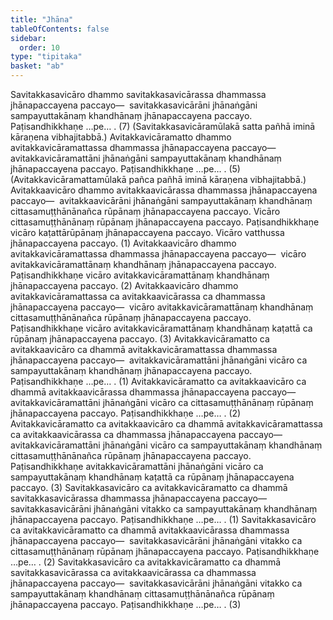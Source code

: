 ```yaml
---
title: "Jhāna"
tableOfContents: false
sidebar:
  order: 10
type: "tipitaka"
basket: "ab"
---
```



<DynamicBreadcrumb />

<Division number="121">

<Paragraph number="522">
Savitakkasavicāro dhammo savitakkasavicārassa dhammassa jhānapaccayena paccayo—  savitakkasavicārāni jhānaṅgāni sampayuttakānaṃ khandhānaṃ jhānapaccayena paccayo. Paṭisandhikkhaṇe …pe… . (7)
</Paragraph>

<Paragraph number="523">
(Savitakkasavicāramūlakā satta pañhā iminā kāraṇena vibhajitabbā.)
</Paragraph>

<Paragraph number="524">
Avitakkavicāramatto dhammo avitakkavicāramattassa dhammassa jhānapaccayena paccayo—  avitakkavicāramattāni jhānaṅgāni sampayuttakānaṃ khandhānaṃ jhānapaccayena paccayo. Paṭisandhikkhaṇe …pe… . (5)
</Paragraph>

<Paragraph number="525">
(Avitakkavicāramattamūlakā pañca pañhā iminā kāraṇena vibhajitabbā.)
</Paragraph>

<Paragraph number="526">
Avitakkaavicāro dhammo avitakkaavicārassa dhammassa jhānapaccayena paccayo—  avitakkaavicārāni jhānaṅgāni sampayuttakānaṃ khandhānaṃ cittasamuṭṭhānānañca rūpānaṃ jhānapaccayena paccayo. Vicāro cittasamuṭṭhānānaṃ rūpānaṃ jhānapaccayena paccayo. Paṭisandhikkhaṇe vicāro kaṭattārūpānaṃ jhānapaccayena paccayo. Vicāro vatthussa jhānapaccayena paccayo. (1)
</Paragraph>

<Paragraph number="527">
Avitakkaavicāro dhammo avitakkavicāramattassa dhammassa jhānapaccayena paccayo—  vicāro avitakkavicāramattānaṃ khandhānaṃ jhānapaccayena paccayo. Paṭisandhikkhaṇe vicāro avitakkavicāramattānaṃ khandhānaṃ jhānapaccayena paccayo. (2)
</Paragraph>

<Paragraph number="528">
Avitakkaavicāro dhammo avitakkavicāramattassa ca avitakkaavicārassa ca dhammassa jhānapaccayena paccayo—  vicāro avitakkavicāramattānaṃ khandhānaṃ cittasamuṭṭhānānañca rūpānaṃ jhānapaccayena paccayo. Paṭisandhikkhaṇe vicāro avitakkavicāramattānaṃ khandhānaṃ kaṭattā ca rūpānaṃ jhānapaccayena paccayo. (3)
</Paragraph>

</Division>
<Division number="122">

<Paragraph number="529">
Avitakkavicāramatto ca avitakkaavicāro ca dhammā avitakkavicāramattassa dhammassa jhānapaccayena paccayo—  avitakkavicāramattāni jhānaṅgāni vicāro ca sampayuttakānaṃ khandhānaṃ jhānapaccayena paccayo. Paṭisandhikkhaṇe …pe… . (1)
</Paragraph>

<Paragraph number="530">
Avitakkavicāramatto ca avitakkaavicāro ca dhammā avitakkaavicārassa dhammassa jhānapaccayena paccayo—  avitakkavicāramattāni jhānaṅgāni vicāro ca cittasamuṭṭhānānaṃ rūpānaṃ jhānapaccayena paccayo. Paṭisandhikkhaṇe …pe… . (2)
</Paragraph>

<Paragraph number="531">
Avitakkavicāramatto ca avitakkaavicāro ca dhammā avitakkavicāramattassa ca avitakkaavicārassa ca dhammassa jhānapaccayena paccayo—  avitakkavicāramattāni jhānaṅgāni vicāro ca sampayuttakānaṃ khandhānaṃ cittasamuṭṭhānānañca rūpānaṃ jhānapaccayena paccayo. Paṭisandhikkhaṇe avitakkavicāramattāni jhānaṅgāni vicāro ca sampayuttakānaṃ khandhānaṃ kaṭattā ca rūpānaṃ jhānapaccayena paccayo. (3)
</Paragraph>

<Paragraph number="532">
Savitakkasavicāro ca avitakkavicāramatto ca dhammā savitakkasavicārassa dhammassa jhānapaccayena paccayo—  savitakkasavicārāni jhānaṅgāni vitakko ca sampayuttakānaṃ khandhānaṃ jhānapaccayena paccayo. Paṭisandhikkhaṇe …pe… . (1)
</Paragraph>

<Paragraph number="533">
Savitakkasavicāro ca avitakkavicāramatto ca dhammā avitakkaavicārassa dhammassa jhānapaccayena paccayo—  savitakkasavicārāni jhānaṅgāni vitakko ca cittasamuṭṭhānānaṃ rūpānaṃ jhānapaccayena paccayo. Paṭisandhikkhaṇe …pe… . (2)
</Paragraph>

<Paragraph number="534">
Savitakkasavicāro ca avitakkavicāramatto ca dhammā savitakkasavicārassa ca avitakkaavicārassa ca dhammassa jhānapaccayena paccayo—  savitakkasavicārāni jhānaṅgāni vitakko ca sampayuttakānaṃ khandhānaṃ cittasamuṭṭhānānañca rūpānaṃ jhānapaccayena paccayo. Paṭisandhikkhaṇe …pe… . (3)
</Paragraph>
</Division>